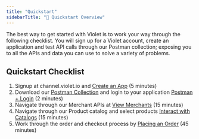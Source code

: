 ```yaml
---
title: "Quickstart"
sidebarTitle: "🚀 Quickstart Overview"
---
```


The best way to get started with Violet is to work your way through the following checklist. You will sign up for a Violet account, create an application and test API calls through our Postman collection; exposing you to all the APIs and data you can use to solve a variety of problems. 

## Quickstart Checklist

1. Signup at channel.violet.io and [Create an App](/guides/quickstart/create-a-violet-application)  (5 minutes)
2. Download our [Postman Collection](https://app.getpostman.com/run-collection/17013834-8291b096-4ce6-4b24-8723-f097affd1cc1?action=collection%2Ffork&collection-url=entityId%3D17013834-8291b096-4ce6-4b24-8723-f097affd1cc1%26entityType%3Dcollection%26workspaceId%3Dd1ce76c5-0538-4b7c-bcc5-4ee788f1e7dd) and login to your application [Postman + Login](/guides/quickstart/postman-login)  (2 minutes)
3. Navigate through our Merchant APIs at [View Merchants](/guides/quickstart/view-merchants)  (15 minutes)
4. Navigate through our Product catalog and select products [Interact with Catalogs](/guides/quickstart/interact-with-catalogs) (15 minutes)
5. Work through the order and checkout process by [Placing an Order](/guides/quickstart/place-an-order)  (45 minutes)


